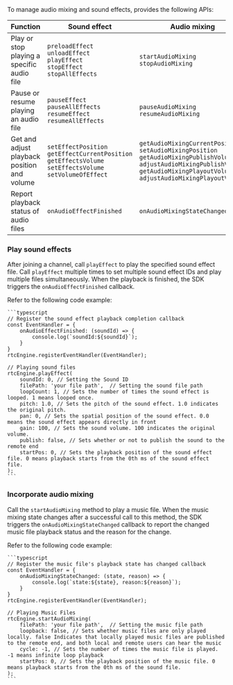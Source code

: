 
<PlatformWrapper platform="react-native">
To manage audio mixing and sound effects, <Vg k="VSDK"/> provides the following APIs:

| Function | Sound effect | Audio mixing |
|----------|--------------|-----------------------------|
| Play or stop playing a specific audio file     | `preloadEffect`<br/> `unloadEffect`<br/> `playEffect`<br/> `stopEffect`<br/> `stopAllEffects`  | `startAudioMixing`<br/> `stopAudioMixing`       |
| Pause or resume playing an audio file          | `pauseEffect`<br/> `pauseAllEffects`<br/> `resumeEffect`<br/> `resumeAllEffects` | `pauseAudioMixing`<br/> `resumeAudioMixing`    |
| Get and adjust playback position and volume   | `setEffectPosition`<br/> `getEffectCurrentPosition`<br/> `getEffectsVolume`<br/> `setEffectsVolume`<br/> `setVolumeOfEffect` | `getAudioMixingCurrentPosition`<br/> `setAudioMixingPosition`<br/> `getAudioMixingPublishVolume`<br/> `adjustAudioMixingPublishVolume`<br/> `getAudioMixingPlayoutVolume`<br/> `adjustAudioMixingPlayoutVolume` |
| Report playback status of audio files          | `onAudioEffectFinished`                       | `onAudioMixingStateChanged`                    |

### Play sound effects

After joining a channel, call `playEffect` to play the specified sound effect file. Call `playEffect` multiple times to set multiple sound effect IDs and play multiple files simultaneously. When the playback is finished, the SDK triggers the `onAudioEffectFinished` callback.

Refer to the following code example:

    ```typescript
    // Register the sound effect playback completion callback
    const EventHandler = {
        onAudioEffectFinished: (soundId) => {
            console.log(`soundId:${soundId}`);
        }
    }
    rtcEngine.registerEventHandler(EventHandler);
    
    // Playing sound files
    rtcEngine.playEffect(
        soundId: 0, // Setting the Sound ID
        filePath: 'your file path',  // Setting the sound file path
        loopCount: 1, // Sets the number of times the sound effect is looped. 1 means looped once.
        pitch: 1.0, // Sets the pitch of the sound effect. 1.0 indicates the original pitch.
        pan: 0, // Sets the spatial position of the sound effect. 0.0 means the sound effect appears directly in front
        gain: 100, // Sets the sound volume. 100 indicates the original volume.
        publish: false, // Sets whether or not to publish the sound to the remote end
        startPos: 0, // Sets the playback position of the sound effect file. 0 means playback starts from the 0th ms of the sound effect file.
    );
    ```

### Incorporate audio mixing

Call the `startAudioMixing` method to play a music file. When the music mixing state changes after a successful call to this method, the SDK triggers the `onAudioMixingStateChanged` callback to report the changed music file playback status and the reason for the change.

Refer to the following code example:

    ```typescript
    // Register the music file's playback state has changed callback
    const EventHandler = {
        onAudioMixingStateChanged: (state, reason) => {
            console.log(`state:${state}, reason:${reason}`);
        }
    }
    rtcEngine.registerEventHandler(EventHandler);
    
    // Playing Music Files
    rtcEngine.startAudioMixing(
        filePath: 'your file path',  // Setting the music file path
        loopback: false, // Sets whether music files are only played locally. false Indicates that locally played music files are published to the remote end, and both local and remote users can hear the music
        cycle: -1, // Sets the number of times the music file is played. -1 means infinite loop playback
        startPos: 0, // Sets the playback position of the music file. 0 means playback starts from the 0th ms of the sound file.
    );
    ```


</PlatformWrapper>